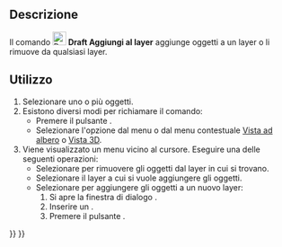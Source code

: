 <languages/>

{{Docnav/it
|[[Draft_SelectGroup/it|Seleziona gruppo]]
|[[Draft_AddToGroup/it|Aggiungi al gruppo]]
|[[Draft_Workbench/it|Draft]]
|IconL=Draft_SelectGroup.svg
|IconR=Draft_AddToGroup.svg
|IconC=Workbench_Draft.svg
}}

{{GuiCommand/it
|Name=Draft AddToLayer
|Name/it=Draft Aggiungi al layer
|MenuLocation=Utilità → Aggiungi al layer...
|Workbenches=[[Draft_Workbench/it|Draft]]
|Version=1.1
|SeeAlso=[[Draft_LayerManager/it|Draft Gestore dei layer]]
}}

<span id="Description"></span>
==Descrizione==

Il comando [[Image:Draft_AddToLayer.svg|24px]] '''Draft Aggiungi al layer''' aggiunge oggetti a un layer o li rimuove da qualsiasi layer. {{Version/it|1.1}}

<span id="Usage"></span>
==Utilizzo==

# Selezionare uno o più oggetti.
# Esistono diversi modi per richiamare il comando:
#* Premere il pulsante {{Button|[[Image:Draft_AddToLayer.svg|16px]] [[Draft_AddToLayer/it|Aggiungi al layer...]]}}.
#* Selezionare l'opzione {{MenuCommand|Utilità → [[Image:Draft_AddToLayer.svg|16px]] Aggiungi al layer...}} dal menu o dal menu contestuale [[Tree_view/it|Vista ad albero]] o [[3D_view/it|Vista 3D]].
# Viene visualizzato un menu vicino al cursore. Eseguire una delle seguenti operazioni:
#* Selezionare {{MenuCommand|[[Image:List-remove.svg|16px]] Rimuovi dal layer}} per rimuovere gli oggetti dal layer in cui si trovano.
#* Selezionare il layer a cui si vuole aggiungere gli oggetti.
#* Selezionare {{MenuCommand|[[Image:List-add.svg|16px]] Aggiungi a nuovo layer...}} per aggiungere gli oggetti a un nuovo layer:
#*# Si apre la finestra di dialogo {{MenuCommand|Crea nuovo layer}}.
#*# Inserire un {{MenuCommand|Nome layer}}.
#*# Premere il pulsante {{Button|OK}}.


{{Docnav/it
|[[Draft_SelectGroup/it|Seleziona gruppo]]
|[[Draft_AddToGroup/it|Aggiungi al gruppo]]
|[[Draft_Workbench/it|Draft]]
|IconL=Draft_SelectGroup.svg
|IconR=Draft_AddToGroup.svg
|IconC=Workbench_Draft.svg
}}

{{Draft Tools navi{{#translation:}}}}
{{Userdocnavi{{#translation:}}}}